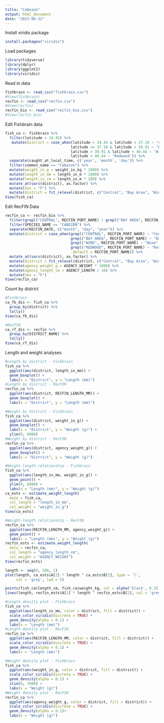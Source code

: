 ```yaml
---
title: "Cabezon"
output: html_document
date: "2023-06-22"
---
```


Install viridis package
```r
install.packages("viridis")
```

Load packages
```r
library(tidyverse)
library(dplyr)
library(ggplot2)
library(viridis)
```

Read in  data
```r
fishbrain <- read_csv("fishbrain.csv")
#View(fishbrain)
recfin <- read_csv("recfin.csv")
#View(recfin)
recfin_bio <- read_csv("recfin_bio.csv")
#View(recfin_bio)
```

Edit Fishbrain data
```r
fish_ca <- fishbrain %>% 
  filter(latitude > 34.45) %>% 
   mutate(district = case_when(latitude > 34.45 & latitude < 37.18 ~ 'Central',
                              latitude >= 37.18 & latitude < 38.91 ~ 'Bay Area',
                              latitude > 38.91 & latitude < 40.44 ~ 'Wine',
                              latitude > 40.44 ~ 'Redwood')) %>% 
  separate(caught_at_local_time, c('year', 'month', 'day')) %>%  
  filter(common_name == "Cabezon") %>% 
  mutate(weight_in_g = weight_in_kg * 1000) %>% 
  mutate(length_in_mm = length_in_m * 1000) %>% 
  mutate(length_in_cm = length_in_m * 100) %>% 
  mutate_at(vars(district), as.factor) %>% 
  mutate(Sex = "F") %>% 
  mutate(district = fct_relevel(district, c("Central", "Bay Area", "Wine", "Redwood")))
View(fish_ca)
```

Edit RecFIN Data
```r
recfin_ca <- recfin_bio %>% 
  filter(grepl("CENTRAL", RECFIN_PORT_NAME) | grepl("BAY AREA", RECFIN_PORT_NAME) | grepl("WINE", RECFIN_PORT_NAME) | grepl("REDWOOD", RECFIN_PORT_NAME)) %>% 
  filter(SPECIES_NAME == "CABEZON") %>% 
  separate(RECFIN_DATE, c("month", "day", "year")) %>% 
  mutate(district = case_when(grepl("CENTRAL", RECFIN_PORT_NAME) ~ "Central",
                              grepl("BAY AREA", RECFIN_PORT_NAME) ~ "Bay Area",
                              grepl("WINE", RECFIN_PORT_NAME) ~ "Wine",
                              grepl("REDWOOD", RECFIN_PORT_NAME) ~ "Redwood",
                              .default = RECFIN_PORT_NAME)) %>% 
  mutate_at(vars(district), as.factor) %>% 
  mutate(district = fct_relevel(district, c("Central", "Bay Area", "Wine", "Redwood"))) %>% 
  mutate(agency_weight_g = AGENCY_WEIGHT * 1000) %>% 
  mutate(agency_length_cm = AGENCY_LENGTH / 10) %>% 
  mutate(Sex = "F")
View(recfin_ca)
```

Count by district
```r
#Fishbrain
ca_fb_dis <- fish_ca %>% 
  group_by(district) %>% 
  tally()
View(ca_fb_dis)

#RecFIN
ca_rf_dis <- recfin %>% 
  group_by(DISTRICT_NAME) %>% 
  tally()
View(ca_rf_dis)
```

Length and weight analyses 
```r
#Length by district - Fishbrain
fish_ca %>% 
  ggplot(aes(district, length_in_mm)) +
  geom_boxplot() +
  labs(x = "District", y = "Length (mm)")
#Length by district - RecFIN
recfin_ca %>% 
  ggplot(aes(district, RECFIN_LENGTH_MM)) + 
  geom_boxplot() + 
  labs(x = "District", y = "Length (mm)")

#Weight by district - Fishbrain
fish_ca %>% 
  ggplot(aes(district, weight_in_g)) +
  geom_boxplot() +
  labs(x = "District", y = "Weight (g)") +
  ylim(0, 6000)
#Weight by district - RecFIN
recfin_ca %>% 
  ggplot(aes(district, agency_weight_g)) + 
  geom_boxplot() + 
  labs(x = "District", y = "Weight (g)")

#Weight-length relationship - Fishbrain
fish_ca %>% 
  ggplot(aes(length_in_mm, weight_in_g)) +
  geom_point() +
  ylim(0, 6000) + 
  labs(x = "Length (mm)", y = "Weight (g)")
ca_ests <- estimate_weight_length(
  data = fish_ca,
  col_length = "length_in_mm",
  col_weight = "weight_in_g")
View(ca_ests)

#Weight-length relationship - RecFIN
recfin_ca %>% 
  ggplot(aes(RECFIN_LENGTH_MM, agency_weight_g)) +
  geom_point() +
  labs(x = "Length (mm)", y = "Weight (g)")
recfin_ests <- estimate_weight_length(
  data = recfin_ca,
  col_length = "agency_length_cm",
  col_weight = "AGENCY_WEIGHT")
View(recfin_ests)

length <- seq(0, 100, 1)
plot(length, ca_ests$A[2] * length ^ ca_ests$B[2], type = 'l',
     col = 'grey', lwd = 5)

points(fish_ca$length_cm, fish_ca$weight_kg, col = alpha('black', 0.2), pch = 1)
lines(length, recfin_ests$A[2] * length ^ recfin_ests$B[2], col = 'grey', lwd = 5)

#Length density plot - Fishbrain
fish_ca %>% 
  ggplot(aes(length_in_mm, color = district, fill = district)) +
  scale_color_viridis(discrete = TRUE) +
  geom_density(alpha = 0.1) + 
  labs(x = "Length (mm)")
#Length density plot - RecFIN
recfin_ca %>% 
  ggplot(aes(RECFIN_LENGTH_MM, color = district, fill = district)) +
  scale_color_viridis(discrete = TRUE) +
  geom_density(alpha = 0.1) +
  labs(x = "Length (mm)")

#Weight density plot - Fishbrain
fish_ca %>% 
  ggplot(aes(weight_in_g, color = district, fill = district)) +
  scale_color_viridis(discrete = TRUE) +
  geom_density(alpha = 0.1) + 
  xlim(0, 7000) +
  labs(x = "Weight (g)")
#Weight density plot - RecFIN
recfin_ca %>% 
  ggplot(aes(agency_weight_g, color = district, fill = district)) +
  scale_color_viridis(discrete = TRUE) +
  geom_density(alpha = 0.1)+ 
  labs(x = "Weight (g)")
```

